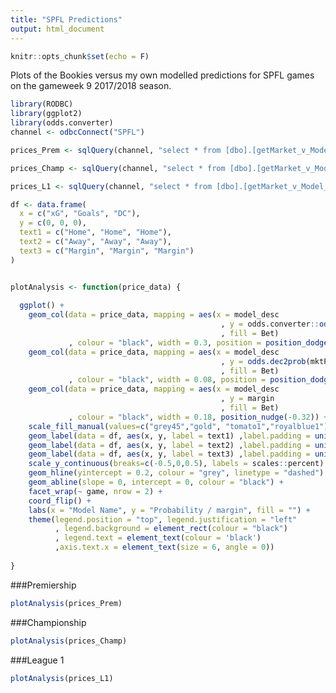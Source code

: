```yaml
---
title: "SPFL Predictions"
output: html_document
---
```


```r
knitr::opts_chunk$set(echo = F)
```

Plots of the Bookies versus my own modelled predictions for SPFL games on the gameweek 9 2017/2018 season. 


```r

library(RODBC)
library(ggplot2)
library(odds.converter)
channel <- odbcConnect("SPFL")

prices_Prem <- sqlQuery(channel, "select * from [dbo].[getMarket_v_Model_odds] ('2017-10-14') where model_desc <> 'Bookies' and league = 'Premiership'")

prices_Champ <- sqlQuery(channel, "select * from [dbo].[getMarket_v_Model_odds] ('2017-10-14') where model_desc <> 'Bookies' and league = 'Championship'")

prices_L1 <- sqlQuery(channel, "select * from [dbo].[getMarket_v_Model_odds] ('2017-10-14') where model_desc <> 'Bookies' and league = 'League 1'")

df <- data.frame(
  x = c("xG", "Goals", "DC"),
  y = c(0, 0, 0),
  text1 = c("Home", "Home", "Home"),
  text2 = c("Away", "Away", "Away"),
  text3 = c("Margin", "Margin", "Margin")
)


plotAnalysis <- function(price_data) {
  
  ggplot() +
    geom_col(data = price_data, mapping = aes(x = model_desc 
                                               , y = odds.converter::odds.dec2prob(modPrice)
                                               , fill = Bet) 
             , colour = "black", width = 0.3, position = position_dodge(width = 0.4)) +
    geom_col(data = price_data, mapping = aes(x = model_desc 
                                               , y = odds.dec2prob(mktPrice) 
                                               , fill = Bet) 
             , colour = "black", width = 0.08, position = position_dodge(width = 0.4)) +
    geom_col(data = price_data, mapping = aes(x = model_desc 
                                               , y = margin
                                               , fill = Bet)
             , colour = "black", width = 0.18, position_nudge(-0.32)) +
    scale_fill_manual(values=c("grey45","gold", "tomato1","royalblue1")) +
    geom_label(data = df, aes(x, y, label = text1) ,label.padding = unit(0.1, "lines"), label.size = 0, nudge_x = 0.11, nudge_y = -0.15, size = 1.9, alpha = 0.2) +
    geom_label(data = df, aes(x, y, label = text2) ,label.padding = unit(0.1, "lines"), label.size = 0, nudge_x = -0.10, nudge_y = -0.15, size = 1.9, alpha = 0.2) +
    geom_label(data = df, aes(x, y, label = text3) ,label.padding = unit(0.1, "lines"), label.size = 0, nudge_x = -0.32, nudge_y = -0.15, size = 1.9, alpha = 0.2) +
    scale_y_continuous(breaks=c(-0.5,0,0.5), labels = scales::percent) +
    geom_hline(yintercept = 0.2, colour = "grey", linetype = "dashed") +
    geom_abline(slope = 0, intercept = 0, colour = "black") +
    facet_wrap(~ game, nrow = 2) +
    coord_flip() +
    labs(x = "Model Name", y = "Probability / margin", fill = "") +
    theme(legend.position = "top", legend.justification = "left"
          , legend.background = element_rect(colour = "black")
          , legend.text = element_text(colour = 'black')
          ,axis.text.x = element_text(size = 6, angle = 0))
  
}


```

###Premiership

```r

plotAnalysis(prices_Prem)

```

###Championship

```r

plotAnalysis(prices_Champ)

```


###League 1

```r

plotAnalysis(prices_L1)

```




